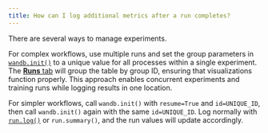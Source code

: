 ```yaml
---
title: How can I log additional metrics after a run completes?
---
```


There are several ways to manage experiments.

For complex workflows, use multiple runs and set the group parameters in [`wandb.init()`](/guides/track/create-an-experiment) to a unique value for all processes within a single experiment. The [**Runs** tab](/guides/track/project-page/#runs-tab) will group the table by group ID, ensuring that visualizations function properly. This approach enables concurrent experiments and training runs while logging results in one location.

For simpler workflows, call `wandb.init()` with `resume=True` and `id=UNIQUE_ID`, then call `wandb.init()` again with the same `id=UNIQUE_ID`. Log normally with [`run.log()`](/guides/track/log/) or `run.summary()`, and the run values will update accordingly.
